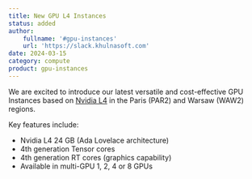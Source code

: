 ```yaml
---
title: New GPU L4 Instances
status: added
author:
    fullname: '#gpu-instances'
    url: 'https://slack.khulnasoft.com'
date: 2024-03-15
category: compute
product: gpu-instances
---
```


We are excited to introduce our latest versatile and cost-effective GPU Instances based on [Nvidia L4](https://www.nvidia.com/en-us/data-center/l4/) in the Paris (PAR2) and Warsaw (WAW2) regions.

Key features include:
- Nvidia L4 24 GB (Ada Lovelace architecture)
- 4th generation Tensor cores
- 4th generation RT cores (graphics capability)
- Available in multi-GPU 1, 2, 4 or 8 GPUs


